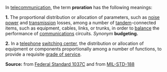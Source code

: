 In [[telecommunication]], the term '''proration''' has the following meanings: 

<b>1.</b>  The proportional distribution or allocation of parameters, such as [[noise power]] and [[transmission (telecommunications)|transmission]] losses, among a number of [[tandem]]-connected items, such as equipment, cables, links, or trunks, in order to [[balance]] the performance of [[communications]] circuits.  <i>Synonym</i> <b>budgeting.</b> 

<b>2.</b> In a [[telephone]] [[switching center]], the distribution or allocation of equipment or components proportionally among a number of functions, to provide a requisite [[grade of service]]. 

'''Source:''' from [[Federal Standard 1037C]] and from [[MIL-STD-188]]